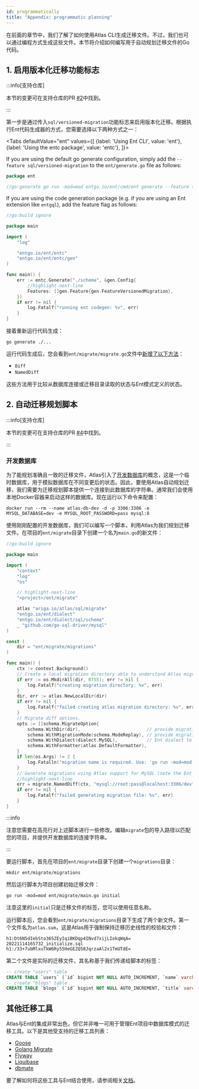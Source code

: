 ```yaml
---
id: programmatically
title: "Appendix: programmatic planning"
---
```



在前面的章节中，我们了解了如何使用Atlas CLI生成迁移文件。不过，我们也可以通过编程方式生成这些文件。本节将介绍如何编写用于自动规划迁移文件的Go代码。

## 1. 启用版本化迁移功能标志

:::info[支持仓库]

本节的变更可在支持仓库的PR [#2](https://github.com/rotemtam/ent-versioned-migrations-demo/pull/2/files)中找到。

:::

第一步是通过传入`sql/versioned-migration`功能标志来启用版本化迁移。根据执行Ent代码生成器的方式，您需要选择以下两种方式之一：

<Tabs
defaultValue="ent"
values={[
{label: 'Using Ent CLI', value: 'ent'},
{label: 'Using the entc package', value: 'entc'},
]}>
<TabItem value="ent">

If you are using the default go generate configuration, simply add the `--feature sql/versioned-migration` to
the `ent/generate.go` file as follows:

```go
package ent

//go:generate go run -mod=mod entgo.io/ent/cmd/ent generate --feature sql/versioned-migration ./schema
```

</TabItem>
<TabItem value="entc">

If you are using the code generation package (e.g. if you are using an Ent extension like `entgql`),
add the feature flag as follows:

```go
//go:build ignore

package main

import (
	"log"

	"entgo.io/ent/entc"
	"entgo.io/ent/entc/gen"
)

func main() {
	err := entc.Generate("./schema", &gen.Config{
		//highlight-next-line
		Features: []gen.Feature{gen.FeatureVersionedMigration},
	})
	if err != nil {
		log.Fatalf("running ent codegen: %v", err)
	}
}
```

</TabItem>
</Tabs>

接着重新运行代码生成：

```shell
go generate ./...
```

运行代码生成后，您会看到`ent/migrate/migrate.go`文件中[新增了以下方法](https://github.com/rotemtam/ent-versioned-migrations-demo/commit/e724fa32330d920fd405b9785fcfece2a46ea56c#diff-370235e5107bbdd35861063f3beff1507723ebdda6e29a39cdde1f1a944594d8)：

* `Diff`
* `NamedDiff`

这些方法用于比较从数据库连接或迁移目录读取的状态与Ent模式定义的状态。

## 2. 自动迁移规划脚本

:::info[支持仓库]

本节的变更可在支持仓库的PR [#4](https://github.com/rotemtam/ent-versioned-migrations-demo/pull/4/files)中找到。

:::

### 开发数据库

为了能规划准确且一致的迁移文件，Atlas引入了[开发数据库](https://atlasgo.io/concepts/dev-database)的概念，这是一个临时数据库，用于模拟数据库在不同变更后的状态。因此，要使用Atlas自动规划迁移，我们需要为迁移规划脚本提供一个连接到此数据库的字符串。通常我们会使用本地Docker容器来启动这样的数据库。现在运行以下命令来配置：

```shell
docker run --rm --name atlas-db-dev -d -p 3306:3306 -e MYSQL_DATABASE=dev -e MYSQL_ROOT_PASSWORD=pass mysql:8
```

使用刚刚配置的开发数据库，我们可以编写一个脚本，利用Atlas为我们规划迁移文件。在项目的`ent/migrate`目录下创建一个名为`main.go`的新文件：

```go title=ent/migrate/main.go
//go:build ignore

package main

import (
    "context"
    "log"
    "os"

    // highlight-next-line
    "<project>/ent/migrate"

    atlas "ariga.io/atlas/sql/migrate"
    "entgo.io/ent/dialect"
    "entgo.io/ent/dialect/sql/schema"
    _ "github.com/go-sql-driver/mysql"
)

const (
	dir = "ent/migrate/migrations"
)

func main() {
    ctx := context.Background()
    // Create a local migration directory able to understand Atlas migration file format for replay.
    if err := os.MkdirAll(dir, 0755); err != nil {
		log.Fatalf("creating migration directory: %v", err)
	}
    dir, err := atlas.NewLocalDir(dir)
    if err != nil {
        log.Fatalf("failed creating atlas migration directory: %v", err)
    }
    // Migrate diff options.
    opts := []schema.MigrateOption{
        schema.WithDir(dir),                         // provide migration directory
        schema.WithMigrationMode(schema.ModeReplay), // provide migration mode
        schema.WithDialect(dialect.MySQL),           // Ent dialect to use
        schema.WithFormatter(atlas.DefaultFormatter),
    }
    if len(os.Args) != 2 {
        log.Fatalln("migration name is required. Use: 'go run -mod=mod ent/migrate/main.go <name>'")
    }
    // Generate migrations using Atlas support for MySQL (note the Ent dialect option passed above).
    //highlight-next-line
    err = migrate.NamedDiff(ctx, "mysql://root:pass@localhost:3306/dev", os.Args[1], opts...)
    if err != nil {
        log.Fatalf("failed generating migration file: %v", err)
    }
}
```

:::info

注意您需要在高亮行对上述脚本进行一些修改。编辑`migrate`包的导入路径以匹配您的项目，并提供开发数据库的连接字符串。

:::

要运行脚本，首先在项目的`ent/migrate`目录下创建一个`migrations`目录：

```text
mkdir ent/migrate/migrations
```

然后运行脚本为项目创建初始迁移文件：

```shell
go run -mod=mod ent/migrate/main.go initial
```

注意这里的`initial`只是迁移文件的标签，您可以使用任意名称。

运行脚本后，您会看到`ent/migrate/migrations`目录下生成了两个新文件。第一个文件名为`atlas.sum`，这是Atlas用于强制保持迁移历史线性的校验和文件：

```text title=ent/migrate/migrations/atlas.sum
h1:Dt6N5dIebSto365ZEyIqiBKDqp4INvd7xijLIokqWqA=
20221114165732_initialize.sql h1:/33+7ubMlxuTkW6Ry55HeGEZQ58JqrzaAl2x1TmUTdE=
```

第二个文件是实际的迁移文件，其名称基于我们传递给脚本的标签：

```sql title=ent/migrate/migrations/20221114165732_initial.sql
-- create "users" table
CREATE TABLE `users` (`id` bigint NOT NULL AUTO_INCREMENT, `name` varchar(255) NOT NULL, `email` varchar(255) NOT NULL, PRIMARY KEY (`id`), UNIQUE INDEX `email` (`email`)) CHARSET utf8mb4 COLLATE utf8mb4_bin;
-- create "blogs" table
CREATE TABLE `blogs` (`id` bigint NOT NULL AUTO_INCREMENT, `title` varchar(255) NOT NULL, `body` longtext NOT NULL, `created_at` timestamp NOT NULL, `user_blog_posts` bigint NULL, PRIMARY KEY (`id`), CONSTRAINT `blogs_users_blog_posts` FOREIGN KEY (`user_blog_posts`) REFERENCES `users` (`id`) ON DELETE SET NULL) CHARSET utf8mb4 COLLATE utf8mb4_bin;
```

## 其他迁移工具

Atlas与Ent的集成非常出色，但它并非唯一可用于管理Ent项目中数据库模式的迁移工具。以下是其他受支持的迁移工具列表：

* [Goose](https://github.com/pressly/goose)
* [Golang Migrate](https://github.com/golang-migrate/migrate)
* [Flyway](https://flywaydb.org)
* [Liquibase](https://www.liquibase.org)
* [dbmate](https://github.com/amacneil/dbmate)

要了解如何将这些工具与Ent结合使用，请参阅相关[文档](https://entgo.io/docs/versioned-migrations#create-a-migration-files-generator)。